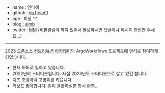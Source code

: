 - name : 안다혜
- github : [da.head0](https://github.com/da-head0)
- age : 미상 ^.^
- blog : [aimb](https://aimb.tistory.com/)
- twitter : [MM](https://twitter.com/mmmmmmmdev) (비팔알림이 꺼져 있어서 팔로하시면 댓글이나 메시지 한번만 주세요...)

---

[2023 오픈소스 컨트리뷰션 아카데미](https://www.oss.kr/ossca_23_projects/show/f0db6627-fba2-40e3-ac42-9e9acd00340f)의 ArgoWorkflows 프로젝트에 멘티로 참여하게 되었습니다.

- 현재 SRE로 일하고 있습니다.
- 2022년의 스터디봇입니다. 사실 2023년도 스터디봇으로 살고 있긴 합니다.
- 치즈 조랭이떡 고양이를 키웁니다.
- 키보드 좋아합니다. 같이 윤활하실분 항시 환영...
